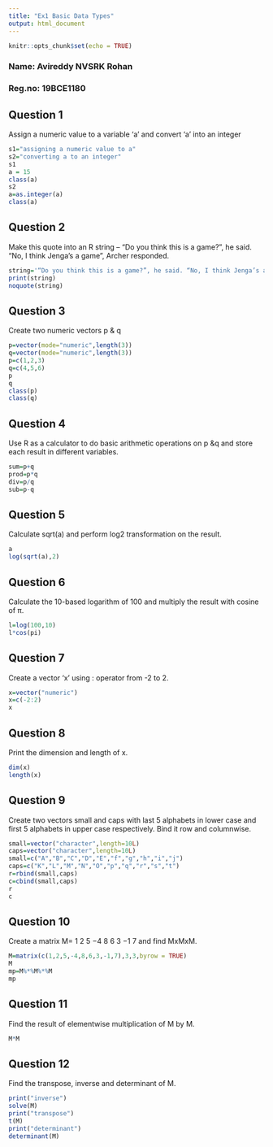 ---
title: "Ex1 Basic Data Types"
output: html_document
---

```{r setup, include=FALSE}
knitr::opts_chunk$set(echo = TRUE)
```
### Name: Avireddy NVSRK Rohan
### Reg.no: 19BCE1180

## Question 1

Assign a numeric value to a variable ‘a’ and convert ‘a’ into an integer

```{r}

s1="assigning a numeric value to a"
s2="converting a to an integer"
s1
a = 15
class(a)
s2
a=as.integer(a)
class(a)
```
## Question 2

 Make this quote into an R string
– “Do you think this is a game?”, he said. “No, I think Jenga’s a game”, Archer 
responded.


```{r}
string='“Do you think this is a game?”, he said. “No, I think Jenga’s a game”'
print(string)
noquote(string)
```
## Question 3

Create two numeric vectors p & q

```{r}
p=vector(mode="numeric",length(3))
q=vector(mode="numeric",length(3))
p=c(1,2,3)
q=c(4,5,6)
p
q
class(p)
class(q)

```
## Question 4

Use R as a calculator to do basic arithmetic operations on p &q and store each result 
in different variables.

```{r}
sum=p+q
prod=p*q
div=p/q
sub=p-q

```
## Question 5

Calculate sqrt(a) and perform log2 transformation on the result.

```{r}
a
log(sqrt(a),2)
```
## Question 6

Calculate the 10-based logarithm of 100 and multiply the result with cosine of π.


```{r}
l=log(100,10)
l*cos(pi)
```
## Question 7

Create a vector ‘x’ using : operator from -2 to 2.


```{r}
x=vector("numeric")
x=c(-2:2)
x
```
## Question 8

Print the dimension and length of x.

```{r}
dim(x)
length(x)
```
## Question 9

Create two vectors small and caps with last 5 alphabets in lower case and first 5 
alphabets in upper case respectively. Bind it row and columnwise.


```{r}
small=vector("character",length=10L)
caps=vector("character",length=10L)
small=c("A","B","C","D","E","f","g","h","i","j")
caps=c("K","L","M","N","O","p","q","r","s","t")
r=rbind(small,caps)
c=cbind(small,caps)
r
c

```
## Question 10

 Create a matrix M=
1 2 5
−4 8 6
3 −1 7
 and find MxMxM.

```{r}
M=matrix(c(1,2,5,-4,8,6,3,-1,7),3,3,byrow = TRUE)
M
mp=M%*%M%*%M
mp
```
## Question 11

 Find the result of elementwise multiplication of M by M.


```{r}
M*M

```
## Question 12

 Find the transpose, inverse and determinant of M.

```{r}
print("inverse")
solve(M)
print("transpose")
t(M)
print("determinant")
determinant(M)
```

